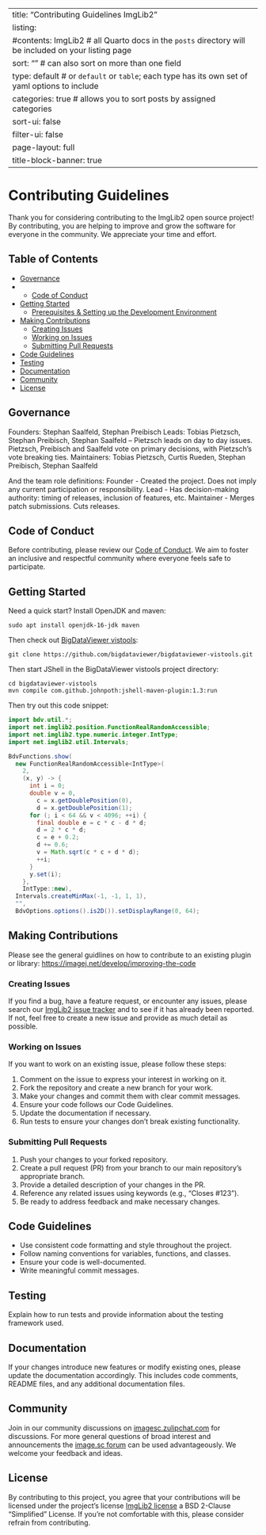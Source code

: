 
---
title: "Contributing Guidelines ImgLib2" 
listing:
  #contents:    ImgLib2            # all Quarto docs in the `posts` directory will be included on your listing page
  sort: ""                          # can also sort on more than one field
  type: default                     # or `default` or `table`; each type has its own set of yaml options to include
  categories: true                  # allows you to sort posts by assigned categories
  sort-ui: false
  filter-ui: false
page-layout: full
title-block-banner: true
---

# Contributing Guidelines

Thank you for considering contributing to the ImgLib2 open source project! By contributing, you are helping to improve and grow the software for everyone in the community. We appreciate your time and effort.

## Table of Contents

- [Governance](#Governance)
- - [Code of Conduct](#code-of-conduct)
- [Getting Started](#getting-started)
  - [Prerequisites & Setting up the Development Environment](#prerequisites-and-setting-up-the-development-environment)
- [Making Contributions](#making-contributions)
  - [Creating Issues](#creating-issues)
  - [Working on Issues](#working-on-issues)
  - [Submitting Pull Requests](#submitting-pull-requests)
- [Code Guidelines](#code-guidelines)
- [Testing](#testing)
- [Documentation](#documentation)
- [Community](#community)
- [License](#license)

## Governance

Founders: Stephan Saalfeld, Stephan Preibisch
Leads: Tobias Pietzsch, Stephan Preibisch, Stephan Saalfeld – Pietzsch leads on day to day issues. 
Pietzsch, Preibisch and Saalfeld vote on primary decisions, with Pietzsch’s vote breaking ties.
Maintainers: Tobias Pietzsch, Curtis Rueden, Stephan Preibisch, Stephan Saalfeld

And the team role definitions:
Founder - Created the project. Does not imply any current participation or responsibility.
Lead - Has decision-making authority: timing of releases, inclusion of features, etc.
Maintainer - Merges patch submissions. Cuts releases.

## Code of Conduct

Before contributing, please review our [Code of Conduct](our_code_of_conduct.qmd). We aim to foster an inclusive and respectful community where everyone feels safe to participate.

## Getting Started
Need a quick start?  Install OpenJDK and maven:
```
sudo apt install openjdk-16-jdk maven
```

Then check out [BigDataViewer vistools](https://github.com/bigdataviewer/bigdataviewer-vistools):
```
git clone https://github.com/bigdataviewer/bigdataviewer-vistools.git
```

Then start JShell in the BigDataViewer vistools project directory:
```
cd bigdataviewer-vistools
mvn compile com.github.johnpoth:jshell-maven-plugin:1.3:run
```

Then try out this code snippet:
```java
import bdv.util.*;
import net.imglib2.position.FunctionRealRandomAccessible;
import net.imglib2.type.numeric.integer.IntType;
import net.imglib2.util.Intervals;

BdvFunctions.show(
  new FunctionRealRandomAccessible<IntType>(
    2,
    (x, y) -> {
      int i = 0;
      double v = 0,
        c = x.getDoublePosition(0),
        d = x.getDoublePosition(1);
      for (; i < 64 && v < 4096; ++i) {
        final double e = c * c - d * d;
        d = 2 * c * d;
        c = e + 0.2;
        d += 0.6;
        v = Math.sqrt(c * c + d * d);
        ++i;
      }
      y.set(i);
    },
    IntType::new),
  Intervals.createMinMax(-1, -1, 1, 1),
  "",
  BdvOptions.options().is2D()).setDisplayRange(0, 64);
```


## Making Contributions
Please see the general guidlines on how to contribute to an existing plugin or library: [https://imagej.net/develop/improving-the-code](https://imagej.net/develop/improving-the-code)

### Creating Issues

If you find a bug, have a feature request, or encounter any issues, please search our [ImgLib2 issue tracker](https://github.com/imglib/imglib2/issues) and to see if it has already been reported. If not, feel free to create a new issue and provide as much detail as possible. 

### Working on Issues

If you want to work on an existing issue, please follow these steps:

1. Comment on the issue to express your interest in working on it.
2. Fork the repository and create a new branch for your work.
3. Make your changes and commit them with clear commit messages.
4. Ensure your code follows our Code Guidelines.
5. Update the documentation if necessary.
6. Run tests to ensure your changes don't break existing functionality.

### Submitting Pull Requests

1. Push your changes to your forked repository.
2. Create a pull request (PR) from your branch to our main repository's appropriate branch.
3. Provide a detailed description of your changes in the PR.
4. Reference any related issues using keywords (e.g., "Closes #123").
5. Be ready to address feedback and make necessary changes.

## Code Guidelines

- Use consistent code formatting and style throughout the project.
- Follow naming conventions for variables, functions, and classes.
- Ensure your code is well-documented.
- Write meaningful commit messages.

## Testing

Explain how to run tests and provide information about the testing framework used.

## Documentation

If your changes introduce new features or modify existing ones, please update the documentation accordingly. This includes code comments, README files, and any additional documentation files.

## Community

Join in our community discussions on [imagesc.zulipchat.com](https://imagesc.zulipchat.com/) for discussions. For more general questions of broad interest and announcements the [image.sc forum](https://forum.image.sc/) can be used advantageously. We welcome your feedback and ideas.

## License

By contributing to this project, you agree that your contributions will be licensed under the project's license [ImgLib2 license](https://github.com/imglib/imglib2/blob/master/LICENSE.txt) a BSD 2-Clause "Simplified" License. If you're not comfortable with this, please consider refrain from contributing. 
